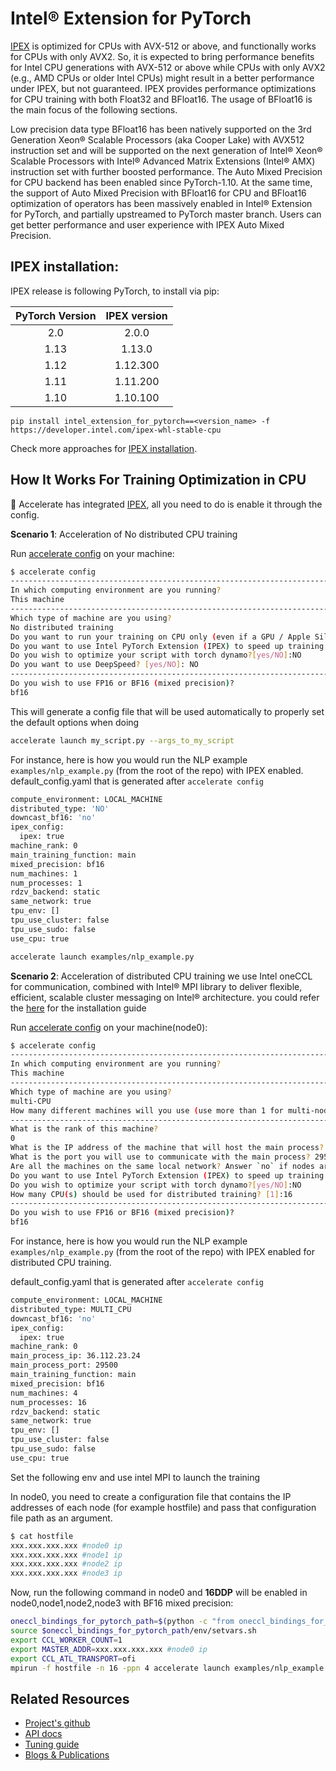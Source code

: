 <!--Copyright 2022 The HuggingFace Team. All rights reserved.

Licensed under the Apache License, Version 2.0 (the "License"); you may not use this file except in compliance with
the License. You may obtain a copy of the License at

http://www.apache.org/licenses/LICENSE-2.0

Unless required by applicable law or agreed to in writing, software distributed under the License is distributed on
an "AS IS" BASIS, WITHOUT WARRANTIES OR CONDITIONS OF ANY KIND, either express or implied. See the License for the
specific language governing permissions and limitations under the License.
-->

# Intel® Extension for PyTorch

[IPEX](https://github.com/intel/intel-extension-for-pytorch) is optimized for CPUs with AVX-512 or above, and functionally works for CPUs with only AVX2. So, it is expected to bring performance benefits for Intel CPU generations with AVX-512 or above while CPUs with only AVX2 (e.g., AMD CPUs or older Intel CPUs) might result in a better performance under IPEX, but not guaranteed. IPEX provides performance optimizations for CPU training with both Float32 and BFloat16. The usage of BFloat16 is the main focus of the following sections.

Low precision data type BFloat16 has been natively supported on the 3rd Generation Xeon® Scalable Processors (aka Cooper Lake) with AVX512 instruction set and will be supported on the next generation of Intel® Xeon® Scalable Processors with Intel® Advanced Matrix Extensions (Intel® AMX) instruction set with further boosted performance. The Auto Mixed Precision for CPU backend has been enabled since PyTorch-1.10. At the same time, the support of Auto Mixed Precision with BFloat16 for CPU and BFloat16 optimization of operators has been massively enabled in Intel® Extension for PyTorch, and partially upstreamed to PyTorch master branch. Users can get better performance and user experience with IPEX Auto Mixed Precision.

## IPEX installation:

IPEX release is following PyTorch, to install via pip:

| PyTorch Version   | IPEX version   |
| :---------------: | :----------:   |
| 2.0               |  2.0.0         |
| 1.13              |  1.13.0        |
| 1.12              |  1.12.300      |
| 1.11              |  1.11.200      |
| 1.10              |  1.10.100      |

```
pip install intel_extension_for_pytorch==<version_name> -f https://developer.intel.com/ipex-whl-stable-cpu
```

Check more approaches for [IPEX installation](https://intel.github.io/intel-extension-for-pytorch/cpu/latest/tutorials/installation.html).


## How It Works For Training Optimization in CPU

🤗 Accelerate has integrated [IPEX](https://github.com/intel/intel-extension-for-pytorch), all you need to do is enable it through the config.

**Scenario 1**: Acceleration of No distributed CPU training

Run <u>accelerate config</u> on your machine:

```bash
$ accelerate config
-----------------------------------------------------------------------------------------------------------------------------------------------------------
In which computing environment are you running?
This machine
-----------------------------------------------------------------------------------------------------------------------------------------------------------
Which type of machine are you using?
No distributed training
Do you want to run your training on CPU only (even if a GPU / Apple Silicon device is available)? [yes/NO]:yes
Do you want to use Intel PyTorch Extension (IPEX) to speed up training on CPU? [yes/NO]:yes
Do you wish to optimize your script with torch dynamo?[yes/NO]:NO
Do you want to use DeepSpeed? [yes/NO]: NO
-----------------------------------------------------------------------------------------------------------------------------------------------------------
Do you wish to use FP16 or BF16 (mixed precision)?
bf16
```
This will generate a config file that will be used automatically to properly set the
default options when doing

```bash
accelerate launch my_script.py --args_to_my_script
```

For instance, here is how you would run the NLP example `examples/nlp_example.py` (from the root of the repo) with IPEX enabled.
default_config.yaml that is generated after `accelerate config`

```bash
compute_environment: LOCAL_MACHINE
distributed_type: 'NO'
downcast_bf16: 'no'
ipex_config:
  ipex: true
machine_rank: 0
main_training_function: main
mixed_precision: bf16
num_machines: 1
num_processes: 1
rdzv_backend: static
same_network: true
tpu_env: []
tpu_use_cluster: false
tpu_use_sudo: false
use_cpu: true
```
```bash
accelerate launch examples/nlp_example.py
```

**Scenario 2**: Acceleration of distributed CPU training
we use Intel oneCCL for communication, combined with Intel® MPI library to deliver flexible, efficient, scalable cluster messaging on Intel® architecture. you could refer the [here](https://huggingface.co/docs/transformers/perf_train_cpu_many) for the installation guide

Run <u>accelerate config</u> on your machine(node0):

```bash
$ accelerate config
-----------------------------------------------------------------------------------------------------------------------------------------------------------
In which computing environment are you running?
This machine
-----------------------------------------------------------------------------------------------------------------------------------------------------------
Which type of machine are you using?
multi-CPU
How many different machines will you use (use more than 1 for multi-node training)? [1]: 4
-----------------------------------------------------------------------------------------------------------------------------------------------------------
What is the rank of this machine?
0
What is the IP address of the machine that will host the main process? 36.112.23.24
What is the port you will use to communicate with the main process? 29500
Are all the machines on the same local network? Answer `no` if nodes are on the cloud and/or on different network hosts [YES/no]: yes
Do you want to use Intel PyTorch Extension (IPEX) to speed up training on CPU? [yes/NO]:yes
Do you wish to optimize your script with torch dynamo?[yes/NO]:NO
How many CPU(s) should be used for distributed training? [1]:16
-----------------------------------------------------------------------------------------------------------------------------------------------------------
Do you wish to use FP16 or BF16 (mixed precision)?
bf16
```
For instance, here is how you would run the NLP example `examples/nlp_example.py` (from the root of the repo) with IPEX enabled for distributed CPU training.

default_config.yaml that is generated after `accelerate config`
```bash
compute_environment: LOCAL_MACHINE
distributed_type: MULTI_CPU
downcast_bf16: 'no'
ipex_config:
  ipex: true
machine_rank: 0
main_process_ip: 36.112.23.24
main_process_port: 29500
main_training_function: main
mixed_precision: bf16
num_machines: 4
num_processes: 16
rdzv_backend: static
same_network: true
tpu_env: []
tpu_use_cluster: false
tpu_use_sudo: false
use_cpu: true
```

Set the following env and use intel MPI to launch the training

In node0, you need to create a configuration file that contains the IP addresses of each node (for example hostfile) and pass that configuration file path as an argument.
```bash
$ cat hostfile
xxx.xxx.xxx.xxx #node0 ip
xxx.xxx.xxx.xxx #node1 ip
xxx.xxx.xxx.xxx #node2 ip
xxx.xxx.xxx.xxx #node3 ip
```
Now, run the following command in node0 and **16DDP** will be enabled in node0,node1,node2,node3 with BF16 mixed precision:
```bash
oneccl_bindings_for_pytorch_path=$(python -c "from oneccl_bindings_for_pytorch import cwd; print(cwd)")
source $oneccl_bindings_for_pytorch_path/env/setvars.sh
export CCL_WORKER_COUNT=1
export MASTER_ADDR=xxx.xxx.xxx.xxx #node0 ip
export CCL_ATL_TRANSPORT=ofi
mpirun -f hostfile -n 16 -ppn 4 accelerate launch examples/nlp_example.py
```

## Related Resources

- [Project's github](https://github.com/intel/intel-extension-for-pytorch)
- [API docs](https://intel.github.io/intel-extension-for-pytorch/cpu/latest/tutorials/api_doc.html)
- [Tuning guide](https://intel.github.io/intel-extension-for-pytorch/cpu/latest/tutorials/performance_tuning/tuning_guide.html)
- [Blogs & Publications](https://intel.github.io/intel-extension-for-pytorch/cpu/latest/tutorials/blogs_publications.html)
